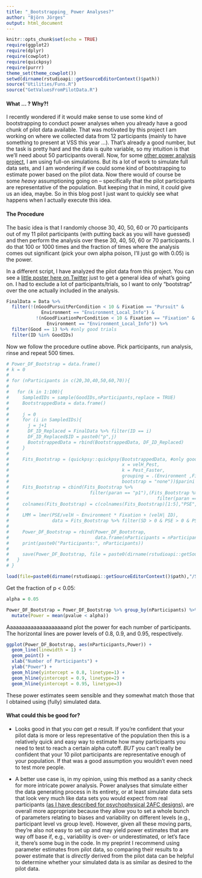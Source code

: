 ```yaml
---
title: "_Bootstrapping_ Power Analyses?"
author: "Björn Jörges"
output: html_document
---
```


```r
knitr::opts_chunk$set(echo = TRUE)
require(ggplot2)
require(dplyr)
require(cowplot)
require(quickpsy)
require(purrr)
theme_set(theme_cowplot())
setwd(dirname(rstudioapi::getSourceEditorContext()$path))
source("Utilities/Funs.R")
source("GetValuesFromPilotData.R")
```

#### What ... ? Why?!

I recently wondered if it would make sense to use some kind of bootstrapping to conduct power analyses when you already have a good chunk of pilot data available. That was motivated by this project I am working on where we collected data from 12 participants (mainly to have something to present at VSS this year ...). That's already a good number, but the task is pretty hard and the data is quite variable, so my intuition is that we'll need about 50 participants overall. Now, for some [other power analysis project](https://psyarxiv.com/ack8u/), I am using full-on simulations. But its a lot of work to simulate full data sets, and I am wondering if we could some kind of bootstrapping to estimate power based on the pilot data. Now there would of course be some *heavy* assumptioning going on – specifically that the pilot participants are representative of the population. But keeping that in mind, it _could_ give us an idea, maybe. So in this blog post I just want to quickly see what happens when I actually execute this idea.

#### The Procedure

The basic idea is that I randomly choose 30, 40, 50, 60 or 70 participants out of my 11 pilot participants (with putting back as you will have guessed) and then perform the analysis over these 30, 40, 50, 60 or 70 participants. I do that 100 or 1000 times and the fraction of times where the analysis comes out significant (pick your own alpha poison, I'll just go with 0.05) is the power.

In a different script, I have analyzed the pilot data from this project. You can see a [little poster here on Twitter](https://twitter.com/b_jorges/status/1660881661549064193) just to get a general idea of what's going on. I had to exclude a lot of participants/trials, so I want to only "bootstrap" over the one actually included in the analysis.

```r
FinalData = Data %>%
  filter(!(nGoodPursuitPerCondition < 10 & Fixation == "Pursuit" & 
             Environment == "Environment_Local_Info") &
           !(nGoodFixationPerCondition < 10 & Fixation == "Fixation" & 
               Environment == "Environment_Local_Info")) %>% 
  filter(Good == 1) %>% #only good trials
  filter(ID %in% GoodIDs)
```

Now we follow the procedure outline above. Pick participants, run analysis, rinse and repeat 500 times.

```r
# Power_DF_Bootstrap = data.frame()
# k = 0
# 
# for (nParticipants in c(20,30,40,50,60,70)){
#   
#   for (k in 1:100){
#     SampledIDs = sample(GoodIDs,nParticipants,replace = TRUE)
#     BootstrappedData = data.frame()
#     
#     j = 0
#     for (i in SampledIDs){
#       j = j+1
#       DF_ID_Replaced = FinalData %>% filter(ID == i)
#       DF_ID_Replaced$ID = paste0("p",j)
#       BootstrappedData = rbind(BootstrappedData, DF_ID_Replaced)
#     }
#     
#     Fits_Bootstrap = (quickpsy::quickpsy(BootstrappedData, #only good participants
#                                          x = velH_Pest, 
#                                          k = Pest_Faster, 
#                                          grouping = .(Environment ,Fixation,velH,ID), 
#                                          bootstrap = "none"))$parini
#     Fits_Bootstrap = cbind(Fits_Bootstrap %>% 
#                              filter(paran == "p1"),(Fits_Bootstrap %>% 
#                                                       filter(paran == "p2"))$par)
#     colnames(Fits_Bootstrap) = c(colnames(Fits_Bootstrap)[1:5],"PSE","SD")
#     
#     LMM = lmer(PSE/velH ~ Environment * Fixation + (velH| ID), 
#                data = Fits_Bootstrap %>% filter(SD > 0 & PSE > 0 & PSE < 3 * velH))
#     
#     Power_DF_Bootstrap = rbind(Power_DF_Bootstrap,
#                                data.frame(nParticipants = nParticipants, iteration = k, pvalue = summary(LMM)$coefficients["EnvironmentNo_Environment:FixationPursuit","Pr(>|t|)"]))
#     print(paste0("Participants:", nParticipants))
#     
#     save(Power_DF_Bootstrap, file = paste0(dirname(rstudioapi::getSourceEditorContext()$path), "/SavedVariables/Power_DF_Bootstrap.RData"))
#   }
# }

load(file=paste0(dirname(rstudioapi::getSourceEditorContext()$path),"/SavedVariables/Power_DF_Bootstrap.RData"))
```

Get the fraction of p < 0.05:

```r
alpha = 0.05

Power_DF_Bootstrap = Power_DF_Bootstrap %>% group_by(nParticipants) %>% 
  mutate(Power = mean(pvalue < alpha))
```

Aaaaaaaaaaaaaaaaaaaand plot the power for each number of participants. The horizontal lines are power levels of 0.8, 0.9, and 0.95, respectively.

```r
ggplot(Power_DF_Bootstrap, aes(nParticipants,Power)) +
  geom_line(linewidth = 1) +
  geom_point() +
  xlab("Number of Participants") +
  ylab("Power") +
  geom_hline(yintercept = 0.8, linetype=1) +
  geom_hline(yintercept = 0.9, linetype=2) +
  geom_hline(yintercept = 0.95, linetype=3)
```

These power estimates seem sensible and they somewhat match those that I obtained using (fully) simulated data.

#### What could this be good for?

- Looks good in that you _can_ get _a_ result. If you're confident that your pilot data is more or less representative of the population then this is a relatively quick and easy way to estimate how many  participants you need to test to reach a certain alpha cutoff. *BUT* you can't really be confident that your 10 pilot participants are representative enough of your population. If that was a good assumption you wouldn't even need to test more people.

- A better use case is, in my opinion, using this method as a sanity check for more intricate power analysis. Power analyses that simulate either the data generating process in its entirety, or at least simulate data sets that look very much like data sets you would expect from real participants ([as I have described for psychophysical 2AFC designs](https://psyarxiv.com/ack8u/)), are overall more appropriate because they allow you to set a whole bunch of parameters relating to biases and variability on different levels (e.g., participant level vs group level). However, given all these moving parts, they're also not easy to set up and may yield power estimates that are way off base if, e.g., variability is over- or underestimated, or let's face it, there's some bug in the code. In my preprint I recommend using parameter estimates from pilot data, so comparing their results to a power estimate that is _directly_ derived from the pilot data can be helpful to determine whether your simulated data is as similar as desired to the pilot data.